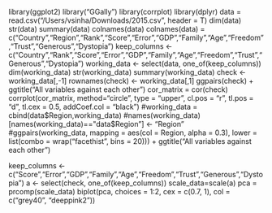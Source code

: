 library(ggplot2)
library("GGally")
library(corrplot)
library(dplyr)
data = read.csv("/Users/vsinha/Downloads/2015.csv", header = T)
dim(data)
str(data)
summary(data)
colnames(data)
colnames(data) = c("Country","Region","Rank","Score","Error","GDP","Family","Age","Freedom","Trust","Generous","Dystopia")
keep_columns <- c("Country","Rank","Score","Error","GDP","Family","Age","Freedom","Trust","Generous","Dystopia")
working_data <- select(data, one_of(keep_columns))
dim(working_data)
str(working_data)
summary(working_data)
check <- working_data[,-1]
rownames(check) <- working_data[,1]
ggpairs(check) + ggtitle("All variables against each other")
cor_matrix = cor(check) 
corrplot(cor_matrix, method="circle", type = "upper", cl.pos = "r", tl.pos = "d", tl.cex = 0.5, addCoef.col = "black")
#working_data = cbind(data$Region,working_data)
#names(working_data)[names(working_data)=="data$Region"] <- "Region"
#ggpairs(working_data, mapping = aes(col = Region, alpha = 0.3), lower = list(combo = wrap("facethist", bins = 20))) + ggtitle("All variables against each other")

keep_columns <- c("Score","Error","GDP","Family","Age","Freedom","Trust","Generous","Dystopia")
a <- select(check, one_of(keep_columns))
scale_data=scale(a)
pca = prcomp(scale_data)
biplot(pca, choices = 1:2, cex = c(0.7, 1), col = c("grey40", "deeppink2"))

